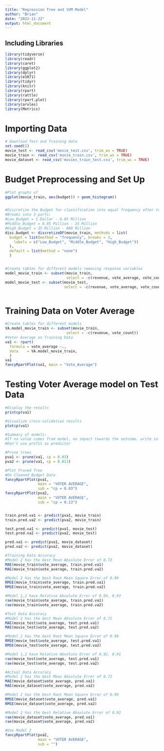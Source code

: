 ---
title: "Regression Tree and SVM Model"
author: "Brian"
date: "2022-11-22"
output: html_document
---

## Including Libraries
```{r, include=FALSE}
library(tidyverse)
library(readr)
library(caret)
library(ggplot2)
library(dplyr)
library(e1071)
library(tidyr)
library(knitr)
library(rpart)
library(rattle)
library(rpart.plot)
library(arules)
library(Metrics)

```

# Importing Data
```{r}
# Download Test and Training data
set.seed(2)
movie_test <- read_csv('movie_test.csv', trim_ws = TRUE)
movie_train <- read_csv('movie_train.csv', trim_ws = TRUE)
movie_dataset <- read_csv('movies_train_test.csv', trim_ws = TRUE)
```

# Budget Preprocessing and Set Up
```{r, echo = True}
#Plot graphs of 
ggplot(movie_train, aes(budget)) + geom_histogram()


#Discretize the Budget for classification into equal frequency after trimming
#Breaks into 3 parts:
#Low_Budget = 1 Dollar - 8.85 Million
#Middle_Budget = 8.85 Million - 35 Million
#High_Budget = 35 Million - 800 Million
disc.budget <- discretizeDF(movie_train, methods = list(
  budget = list(method = "frequency", breaks = 3,
    labels = c("Low_Budget", "Middle_Budget", "High_Budget"))
  ),
  default = list(method = "none")
  )


#Create tables for different models removing response variables
model_movie_train <- subset(movie_train, 
                            select = -c(revenue, vote_average, vote_count))
model_movie_test <- subset(movie_test, 
                           select = -c(revenue, vote_average, vote_count))



```


# Training Data on Voter Average
```{r}
#Create tables for different models
VA.model_movie_train <- subset(movie_train, 
                            select = -c(revenue, vote_count))
#Voter Average on Training Data
va1 <- rpart(
  formula = vote_average ~.,
  data    = VA.model_movie_train,
  )
va1
fancyRpartPlot(va1, main = "Vote_Average")

```

# Testing Voter Average model on Test Data 
```{r}
#Display the results
printcp(va1)

#Visualize cross-validation results
plotcp(va1)

#Summary of models:
#If no value comes from model, no impact towards the outcome. write in report
#Don't use profit as predictor

#Prune trees
pva1 <- prune(va1, cp = 0.03) 
pva2 <- prune(va1, cp = 0.013) 

#Plot Pruned Tree
#On Cleaned Budget Data
fancyRpartPlot(pva1,
               main = "VOTER AVERAGE", 
               sub = "cp = 0.03")
fancyRpartPlot(pva2, 
               main = "VOTER AVERAGE", 
               sub = "cp = 0.13")


train.pred.va1 <- predict(pva1, movie_train)
train.pred.va2 <- predict(pva2, movie_train)

test.pred.va1 <- predict(pva1, movie_test)
test.pred.va2 <- predict(pva2, movie_test)

pred.va1 <- predict(pva1, movie_dataset)
pred.va2 <- predict(pva2, movie_dataset)

#Training Data Accuracy
#Model 2 has the best Mean Absolute Error of 0.72
MAE(movie_train$vote_average, train.pred.va1)
MAE(movie_train$vote_average, train.pred.va2)

#Model 2 has the best Root Mean Square Error of 0.99
RMSE(movie_train$vote_average, train.pred.va1)
RMSE(movie_train$vote_average, train.pred.va2)

#Model 1,2 have Relative Absolute Error of 0.94, 0.93
rae(movie_train$vote_average, train.pred.va1)
rae(movie_train$vote_average, train.pred.va2)

#Test Data Accuracy
#Model 2 has the best Mean Absolute Error of 0.72
MAE(movie_test$vote_average, test.pred.va1)
MAE(movie_test$vote_average, test.pred.va2)

#Model 2 has the best Root Mean Square Error of 0.98
RMSE(movie_test$vote_average, test.pred.va1)
RMSE(movie_test$vote_average, test.pred.va2)

#Model 1,2 have Relative Absolute Error of 0.92, 0.91
rae(movie_test$vote_average, test.pred.va1)
rae(movie_test$vote_average, test.pred.va2)

#Actual Data Accuracy
#Model 2 has the best Mean Absolute Error of 0.72
MAE(movie_dataset$vote_average, pred.va1)
MAE(movie_dataset$vote_average, pred.va2)

#Model 2 has the best Root Mean Square Error of 0.99
RMSE(movie_dataset$vote_average, pred.va1)
RMSE(movie_dataset$vote_average, pred.va2)

#Model 2 has the best Relative Absolute Error of 0.92
rae(movie_dataset$vote_average, pred.va1)
rae(movie_dataset$vote_average, pred.va2)

#Use Model 2
fancyRpartPlot(pva2, 
               main = "VOTER AVERAGE", 
               sub = "")

```
